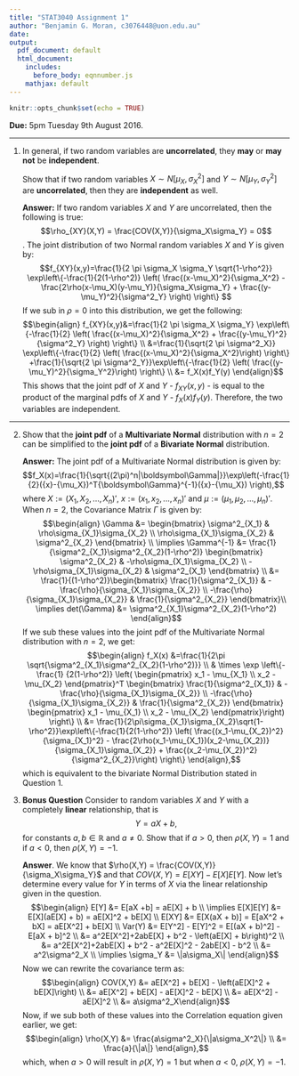 ```yaml
---
title: "STAT3040 Assignment 1"
author: "Benjamin G. Moran, c3076448@uon.edu.au"
date: 
output:
  pdf_document: default
  html_document:
    includes:
      before_body: eqnnumber.js
    mathjax: default
---
```


```r
knitr::opts_chunk$set(echo = TRUE)

```
**Due:** 5pm Tuesday 9th August 2016.


***
1. In general, if two random variables are **uncorrelated**, they **may** or **may not** be **independent**.

    Show that if two random variables $X \sim N[\mu_X, \sigma^2_X]$ and $Y \sim N[\mu_Y, \sigma^2_Y]$ are **uncorrelated**, then they are **independent** as well.
    
    **Answer:** If two random variables $X$ and $Y$ are uncorrelated, then the following is true:
$$\rho_{XY}(X,Y) = \frac{COV(X,Y)}{\sigma_X\sigma_Y} = 0$$.
The joint distribution of two Normal random variables $X$ and $Y$ is given by: 
$$f_{XY}(x,y)=\frac{1}{2 \pi \sigma_X \sigma_Y \sqrt{1-\rho^2}}
\exp\left\{-\frac{1}{2(1-\rho^2)} \left( \frac{(x-\mu_X)^2}{\sigma_X^2} - \frac{2\rho(x-\mu_X)(y-\mu_Y)}{\sigma_X\sigma_Y} + \frac{(y-\mu_Y)^2}{\sigma^2_Y}
\right) \right\} $$
If we sub in $\rho = 0$ into this distribution, we get the following:
$$\begin{align} f_{XY}(x,y)&=\frac{1}{2 \pi \sigma_X \sigma_Y}
\exp\left\{-\frac{1}{2} \left( \frac{(x-\mu_X)^2}{\sigma_X^2} + \frac{(y-\mu_Y)^2}{\sigma^2_Y}
\right) \right\} \\ &=\frac{1}{\sqrt{2 \pi \sigma^2_X}}
\exp\left\{-\frac{1}{2} \left( \frac{(x-\mu_X)^2}{\sigma_X^2}\right) \right\} +\frac{1}{\sqrt{2 \pi \sigma^2_Y}}\exp\left\{-\frac{1}{2} \left( \frac{(y-\mu_Y)^2}{\sigma_Y^2}\right) \right\} \\
 &= f_X(x)f_Y(y)
 \end{align}$$
 This shows that the joint pdf of $X$ and $Y$ - $f_{XY}(x,y)$ - is equal to the product of the marginal pdfs of $X$ and $Y$ - $f_X(x)f_Y(y)$. Therefore, the two variables are independent.

***

2. Show that the **joint pdf** of a **Multivariate Normal** distribution with $n = 2$ can be simplified to the **joint pdf** of a **Bivariate Normal** distribution.

    **Answer:** The joint pdf of a Multivariate Normal distribution is given by:
    $$f_X(x)=\frac{1}{\sqrt{(2\pi)^n|\boldsymbol\Gamma|}}\exp\left(-\frac{1}{2}({x}-{\mu_X})^T{\boldsymbol\Gamma}^{-1}({x}-{\mu_X})
\right),$$
where $X:= (X_1, X_2, ..., X_n)'$, $x:=(x_1, x_2, ..., x_n)'$ and $\mu:= (\mu_1, \mu_2, ..., \mu_n)'$. When $n=2$, the Covariance Matrix $\Gamma$ is given by:
$$\begin{align} \Gamma &= \begin{bmatrix} \sigma^2_{X_1} & \rho\sigma_{X_1}\sigma_{X_2} \\ \rho\sigma_{X_1}\sigma_{X_2} &  \sigma^2_{X_2} \end{bmatrix} \\
\implies \Gamma^{-1} &= \frac{1}{\sigma^2_{X_1}\sigma^2_{X_2}(1-\rho^2)} \begin{bmatrix} \sigma^2_{X_2} & -\rho\sigma_{X_1}\sigma_{X_2} \\ -\rho\sigma_{X_1}\sigma_{X_2} &  \sigma^2_{X_1} \end{bmatrix} \\
&= \frac{1}{(1-\rho^2)}\begin{bmatrix} \frac{1}{\sigma^2_{X_1}} & -\frac{\rho}{\sigma_{X_1}\sigma_{X_2}} \\ -\frac{\rho}{\sigma_{X_1}\sigma_{X_2}} &  \frac{1}{\sigma^2_{X_2}} \end{bmatrix}\\
\implies det(\Gamma) &= \sigma^2_{X_1}\sigma^2_{X_2}(1-\rho^2)
\end{align}$$
If we sub these values into the joint pdf of the Multivariate Normal distribution with $n=2$, we get:
$$\begin{align} f_X(x) &=\frac{1}{2\pi \sqrt{\sigma^2_{X_1}\sigma^2_{X_2}(1-\rho^2)}} \\ & \times \exp \left\{- \frac{1} {2(1-\rho^2)} \left( \begin{pmatrix} x_1 - \mu_{X_1} \\ x_2 - \mu_{X_2} \end{pmatrix}^T  \begin{bmatrix} \frac{1}{\sigma^2_{X_1}} & -\frac{\rho}{\sigma_{X_1}\sigma_{X_2}} \\ -\frac{\rho}{\sigma_{X_1}\sigma_{X_2}} &  \frac{1}{\sigma^2_{X_2}} \end{bmatrix} \begin{pmatrix} x_1 - \mu_{X_1} \\ x_2 - \mu_{X_2} \end{pmatrix}\right) \right\} \\ &= \frac{1}{2\pi\sigma_{X_1}\sigma_{X_2}\sqrt{1-\rho^2}}\exp\left\{-\frac{1}{2(1-\rho^2)} \left( \frac{(x_1-\mu_{X_2})^2}{\sigma_{X_1}^2} - \frac{2\rho(x_1-\mu_{X_1})(x_2-\mu_{X_2})}{\sigma_{X_1}\sigma_{X_2}} + \frac{(x_2-\mu_{X_2})^2}{\sigma^2_{X_2}}\right) \right\} \end{align},$$
which is equivalent to the bivariate Normal Distribution stated in Question 1.

3. **Bonus Question** Consider to random variables $X$ and $Y$ with a completely **linear** relationship, that is $$Y = aX + b,$$ for constants $a,b \in \mathbb R$ and $a \neq 0$. Show that if $a>0$, then $\rho(X,Y) = 1$ and if $a<0$, then $\rho(X,Y) = -1$.

    **Answer**. We know that $\rho(X,Y) = \frac{COV(X,Y)}{\sigma_X\sigma_Y}$ and that $COV(X,Y) = E[XY] - E[X]E[Y]$. Now let's determine every value for $Y$ in terms of $X$ via the linear relationship given in the question.
    $$\begin{align} E[Y] &= E[aX +b] = aE[X] + b \\ \implies E[X]E[Y] &= E[X](aE[X] + b) = aE[X]^2 + bE[X] \\ E[XY] &= E[X(aX + b)] = E[aX^2 + bX] = aE[X^2] + bE[X] \\ Var(Y) &= E[Y^2] - E[Y]^2 = E[(aX + b)^2] - E[aX + b]^2 \\ &= a^2E[X^2]+2abE[X] + b^2 - \left(aE[X] + b\right)^2 \\ &= a^2E[X^2]+2abE[X] + b^2 - a^2E[X]^2 - 2abE[X] - b^2 \\ &= a^2\sigma^2_X \\ \implies \sigma_Y &= \|a\sigma_X\| \end{align}$$ Now we can rewrite the covariance term as: $$\begin{align} COV(X,Y) &= aE[X^2] + bE[X] - \left(aE[X]^2 + bE[X]\right) \\ &= aE[X^2] + bE[X] - aE[X]^2 - bE[X] \\ &= aE[X^2] - aE[X]^2 \\ &= a\sigma^2_X\end{align}$$
    Now, if we sub both of these values into the Correlation equation given earlier, we get:
    $$\begin{align} \rho(X,Y) &= \frac{a\sigma^2_X}{\|a\sigma_X^2\|} \\ &= \frac{a}{\|a\|} \end{align},$$
    which, when $a>0$ will result in $\rho(X,Y) = 1$ but when $a<0$, $\rho(X,Y) = -1$.
    